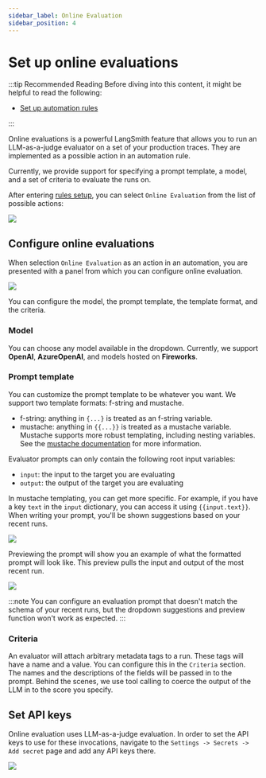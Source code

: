 ```yaml
---
sidebar_label: Online Evaluation
sidebar_position: 4
---
```


# Set up online evaluations

:::tip Recommended Reading
Before diving into this content, it might be helpful to read the following:

- [Set up automation rules](./rules)

:::

Online evaluations is a powerful LangSmith feature that allows you to run an LLM-as-a-judge evaluator on a set of your production traces. They are implemented as a possible action in an automation rule.

Currently, we provide support for specifying a prompt template, a model, and a set of criteria to evaluate the runs on.

After entering [rules setup](./rules), you can select `Online Evaluation` from the list of possible actions:

![](../static/automations.png)

## Configure online evaluations

When selection `Online Evaluation` as an action in an automation, you are presented with a panel from which you can configure online evaluation.

![](../static/evaluator.png)

You can configure the model, the prompt template, the template format, and the criteria.

### Model

You can choose any model available in the dropdown. Currently, we support **OpenAI**, **AzureOpenAI**, and models hosted on **Fireworks**.

### Prompt template

You can customize the prompt template to be whatever you want. We support two template formats: f-string and mustache.

- f-string: anything in `{...}` is treated as an f-string variable.
- mustache: anything in `{{...}}` is treated as a mustache variable. Mustache supports more robust templating, including nesting variables. See the [mustache documentation](https://mustache.github.io/) for more information.

Evaluator prompts can only contain the following root input variables:

- `input`: the input to the target you are evaluating
- `output`: the output of the target you are evaluating

In mustache templating, you can get more specific. For example, if you have a key `text` in the `input` dictionary, you can access it using `{{input.text}}`. When writing your prompt, you'll be shown suggestions based on your recent runs.

![](../static/schema_suggestions.png)

Previewing the prompt will show you an example of what the formatted prompt will look like. This preview pulls the input and output of the most recent run.

![](../static/prompt_preview.png)

:::note
You can configure an evaluation prompt that doesn't match the schema of your recent runs, but the dropdown suggestions and preview function won't work as expected.
:::

### Criteria

An evaluator will attach arbitrary metadata tags to a run. These tags will have a name and a value. You can configure this in the `Criteria` section.
The names and the descriptions of the fields will be passed in to the prompt. Behind the scenes, we use tool calling to coerce the output of the LLM in to the score you specify.

## Set API keys

Online evaluation uses LLM-as-a-judge evaluation. In order to set the API keys to use for these invocations, navigate to the `Settings -> Secrets -> Add secret` page and add any API keys there.

![](../static/secrets.png)
